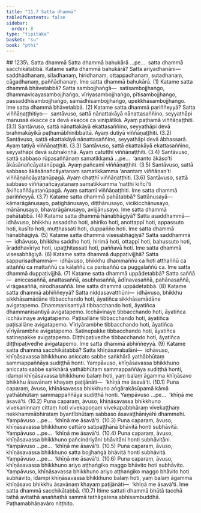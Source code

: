 ```yaml
---
title: "11.7 Satta dhammā"
tableOfContents: false
sidebar:
  order: 8
type: "tipitaka"
basket: "su"
book: "pthi"
---
```



<DynamicBreadcrumb />

<Paragraph type="center" book="pthi">
## 1235\. Satta dhammā
</Paragraph>

<Division number="357" book="pthi">

<Paragraph number="1236" book="pthi">
Satta dhammā bahukārā …pe…  satta dhammā sacchikātabbā.
</Paragraph>

<Paragraph number="1237" book="pthi">
Katame satta dhammā <Emphasis>bahukārā?</Emphasis> Satta ariyadhanāni—  saddhādhanaṃ, sīladhanaṃ, hiridhanaṃ, ottappadhanaṃ, sutadhanaṃ, cāgadhanaṃ, paññādhanaṃ. Ime satta dhammā bahukārā. (1)
</Paragraph>

<Paragraph number="1238" book="pthi">
Katame satta dhammā <Emphasis>bhāvetabbā?</Emphasis> Satta sambojjhaṅgā—  satisambojjhaṅgo, dhammavicayasambojjhaṅgo, vīriyasambojjhaṅgo, pītisambojjhaṅgo, passaddhisambojjhaṅgo, samādhisambojjhaṅgo, upekkhāsambojjhaṅgo. Ime satta dhammā bhāvetabbā. (2)
</Paragraph>

<Paragraph number="1239" book="pthi">
Katame satta dhammā <Emphasis>pariññeyyā?</Emphasis> Satta viññāṇaṭṭhitiyo—  santāvuso, sattā nānattakāyā nānattasaññino, seyyathāpi manussā ekacce ca devā ekacce ca vinipātikā. Ayaṃ paṭhamā viññāṇaṭṭhiti. (3.1)
</Paragraph>

<Paragraph number="1240" book="pthi">
Santāvuso, sattā nānattakāyā ekattasaññino, seyyathāpi devā brahmakāyikā paṭhamābhinibbattā. Ayaṃ dutiyā viññāṇaṭṭhiti. (3.2)
</Paragraph>

<Paragraph number="1241" book="pthi">
Santāvuso, sattā ekattakāyā nānattasaññino, seyyathāpi devā ābhassarā. Ayaṃ tatiyā viññāṇaṭṭhiti. (3.3)
</Paragraph>

<Paragraph number="1242" book="pthi">
Santāvuso, sattā ekattakāyā ekattasaññino, seyyathāpi devā subhakiṇhā. Ayaṃ catutthī viññāṇaṭṭhiti. (3.4)
</Paragraph>

<Paragraph number="1243" book="pthi">
Santāvuso, sattā sabbaso rūpasaññānaṃ samatikkamā …pe…  ‘ananto ākāso’ti ākāsānañcāyatanūpagā. Ayaṃ pañcamī viññāṇaṭṭhiti. (3.5)
</Paragraph>

<Paragraph number="1244" book="pthi">
Santāvuso, sattā sabbaso ākāsānañcāyatanaṃ samatikkamma ‘anantaṃ viññāṇan’ti viññāṇañcāyatanūpagā. Ayaṃ chaṭṭhī viññāṇaṭṭhiti. (3.6)
</Paragraph>

<Paragraph number="1245" book="pthi">
Santāvuso, sattā sabbaso viññāṇañcāyatanaṃ samatikkamma ‘natthi kiñcī’ti ākiñcaññāyatanūpagā. Ayaṃ sattamī viññāṇaṭṭhiti. Ime satta dhammā pariññeyyā. (3.7)
</Paragraph>

<Paragraph number="1246" book="pthi">
Katame satta dhammā <Emphasis>pahātabbā?</Emphasis> Sattānusayā—  kāmarāgānusayo, paṭighānusayo, diṭṭhānusayo, vicikicchānusayo, mānānusayo, bhavarāgānusayo, avijjānusayo. Ime satta dhammā pahātabbā. (4)
</Paragraph>

<Paragraph number="1247" book="pthi">
Katame satta dhammā <Emphasis>hānabhāgiyā?</Emphasis> Satta asaddhammā—  idhāvuso, bhikkhu assaddho hoti, ahiriko hoti, anottappī hoti, appassuto hoti, kusīto hoti, muṭṭhassati hoti, duppañño hoti. Ime satta dhammā hānabhāgiyā. (5)
</Paragraph>

<Paragraph number="1248" book="pthi">
Katame satta dhammā <Emphasis>visesabhāgiyā?</Emphasis> Satta saddhammā—  idhāvuso, bhikkhu saddho hoti, hirimā hoti, ottappī hoti, bahussuto hoti, āraddhavīriyo hoti, upaṭṭhitassati hoti, paññavā hoti. Ime satta dhammā visesabhāgiyā. (6)
</Paragraph>

<Paragraph number="1249" book="pthi">
Katame satta dhammā <Emphasis>duppaṭivijjhā?</Emphasis> Satta sappurisadhammā—  idhāvuso, bhikkhu dhammaññū ca hoti atthaññū ca attaññū ca mattaññū ca kālaññū ca parisaññū ca puggalaññū ca. Ime satta dhammā duppaṭivijjhā. (7)
</Paragraph>

<Paragraph number="1250" book="pthi">
Katame satta dhammā <Emphasis>uppādetabbā?</Emphasis> Satta saññā—  aniccasaññā, anattasaññā, asubhasaññā, ādīnavasaññā, pahānasaññā, virāgasaññā, nirodhasaññā. Ime satta dhammā uppādetabbā. (8)
</Paragraph>

<Paragraph number="1251" book="pthi">
Katame satta dhammā <Emphasis>abhiññeyyā?</Emphasis> Satta niddasavatthūni—  idhāvuso, bhikkhu sikkhāsamādāne tibbacchando hoti, āyatiñca sikkhāsamādāne avigatapemo. Dhammanisantiyā tibbacchando hoti, āyatiñca dhammanisantiyā avigatapemo. Icchāvinaye tibbacchando hoti, āyatiñca icchāvinaye avigatapemo. Paṭisallāne tibbacchando hoti, āyatiñca paṭisallāne avigatapemo. Vīriyārambhe tibbacchando hoti, āyatiñca vīriyārambhe avigatapemo. Satinepakke tibbacchando hoti, āyatiñca satinepakke avigatapemo. Diṭṭhipaṭivedhe tibbacchando hoti, āyatiñca diṭṭhipaṭivedhe avigatapemo. Ime satta dhammā abhiññeyyā. (9)
</Paragraph>

<Paragraph number="1252" book="pthi">
Katame satta dhammā <Emphasis>sacchikātabbā?</Emphasis> Satta khīṇāsavabalāni—  idhāvuso, khīṇāsavassa bhikkhuno aniccato sabbe saṅkhārā yathābhūtaṃ sammappaññāya sudiṭṭhā honti. Yaṃpāvuso, khīṇāsavassa bhikkhuno aniccato sabbe saṅkhārā yathābhūtaṃ sammappaññāya sudiṭṭhā honti, idampi khīṇāsavassa bhikkhuno balaṃ hoti, yaṃ balaṃ āgamma khīṇāsavo bhikkhu āsavānaṃ khayaṃ paṭijānāti—  ‘khīṇā me āsavā’ti. (10.1)
</Paragraph>

<Paragraph number="1253" book="pthi">
Puna caparaṃ, āvuso, khīṇāsavassa bhikkhuno aṅgārakāsūpamā kāmā yathābhūtaṃ sammappaññāya sudiṭṭhā honti. Yaṃpāvuso …pe…  ‘khīṇā me āsavā’ti. (10.2)
</Paragraph>

<Paragraph number="1254" book="pthi">
Puna caparaṃ, āvuso, khīṇāsavassa bhikkhuno vivekaninnaṃ cittaṃ hoti vivekapoṇaṃ vivekapabbhāraṃ vivekaṭṭhaṃ nekkhammābhirataṃ byantībhūtaṃ sabbaso āsavaṭṭhāniyehi dhammehi. Yaṃpāvuso …pe…  ‘khīṇā me āsavā’ti. (10.3)
</Paragraph>

<Paragraph number="1255" book="pthi">
Puna caparaṃ, āvuso, khīṇāsavassa bhikkhuno cattāro satipaṭṭhānā bhāvitā honti subhāvitā. Yaṃpāvuso …pe…  ‘khīṇā me āsavā’ti. (10.4)
</Paragraph>

<Paragraph number="1256" book="pthi">
Puna caparaṃ, āvuso, khīṇāsavassa bhikkhuno pañcindriyāni bhāvitāni honti subhāvitāni. Yaṃpāvuso …pe…  ‘khīṇā me āsavā’ti. (10.5)
</Paragraph>

<Paragraph number="1257" book="pthi">
Puna caparaṃ, āvuso, khīṇāsavassa bhikkhuno satta bojjhaṅgā bhāvitā honti subhāvitā. Yaṃpāvuso …pe…  ‘khīṇā me āsavā’ti. (10.6)
</Paragraph>

<Paragraph number="1258" book="pthi">
Puna caparaṃ, āvuso, khīṇāsavassa bhikkhuno ariyo aṭṭhaṅgiko maggo bhāvito hoti subhāvito. Yaṃpāvuso, khīṇāsavassa bhikkhuno ariyo aṭṭhaṅgiko maggo bhāvito hoti subhāvito, idampi khīṇāsavassa bhikkhuno balaṃ hoti, yaṃ balaṃ āgamma khīṇāsavo bhikkhu āsavānaṃ khayaṃ paṭijānāti—  ‘khīṇā me āsavā’ti. Ime satta dhammā sacchikātabbā. (10.7)
</Paragraph>

<Paragraph number="1259" book="pthi">
Itime sattati dhammā bhūtā tacchā tathā avitathā anaññathā sammā tathāgatena abhisambuddhā.

</Paragraph>
</Division>

<Paragraph number="1260" type="center" book="pthi">
Paṭhamabhāṇavāro niṭṭhito.
</Paragraph>